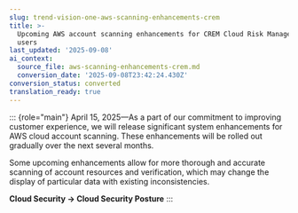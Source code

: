 ```yaml
---
slug: trend-vision-one-aws-scanning-enhancements-crem
title: >-
  Upcoming AWS account scanning enhancements for CREM Cloud Risk Management
  users
last_updated: '2025-09-08'
ai_context:
  source_file: aws-scanning-enhancements-crem.md
  conversion_date: '2025-09-08T23:42:24.430Z'
conversion_status: converted
translation_ready: true
---
```


::: {role="main"}
April 15, 2025—As a part of our commitment to improving customer experience, we will release significant system enhancements for AWS cloud account scanning. These enhancements will be rolled out gradually over the next several months.

Some upcoming enhancements allow for more thorough and accurate scanning of account resources and verification, which may change the display of particular data with existing inconsistencies.

**Cloud Security → Cloud Security Posture**
:::
